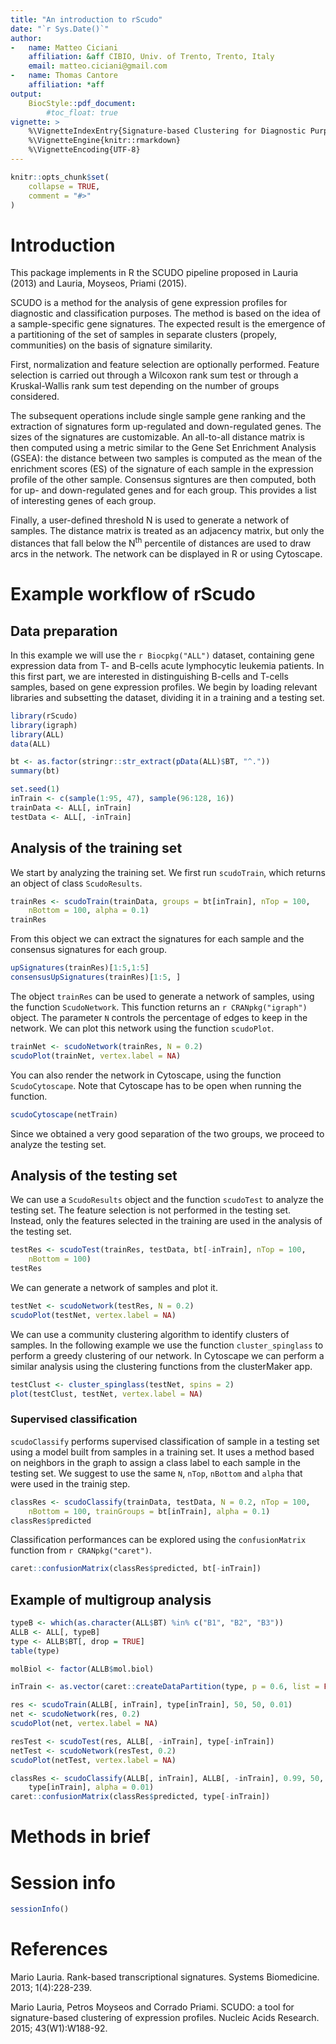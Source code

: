 ```yaml
---
title: "An introduction to rScudo"
date: "`r Sys.Date()`"
author:
-   name: Matteo Ciciani
    affiliation: &aff CIBIO, Univ. of Trento, Trento, Italy
    email: matteo.ciciani@gmail.com
-   name: Thomas Cantore
    affiliation: *aff
output:
    BiocStyle::pdf_document:
        #toc_float: true
vignette: >
    %\VignetteIndexEntry{Signature-based Clustering for Diagnostic Purposes}
    %\VignetteEngine{knitr::rmarkdown}
    %\VignetteEncoding{UTF-8}
---
```


```r
knitr::opts_chunk$set(
    collapse = TRUE,
    comment = "#>"
)
```

# Introduction

This package implements in R the SCUDO pipeline proposed in Lauria (2013) and
Lauria, Moyseos, Priami (2015).

SCUDO is a method for the analysis of gene expression profiles for diagnostic
and classification purposes. The method is based on the idea of a
sample-specific gene signatures. The expected result is the emergence of a
partitioning of the set of samples in separate clusters (propely, communities)
on the basis of signature similarity.

First, normalization and feature selection are optionally performed. Feature
selection is carried out through a Wilcoxon rank sum test or through a
Kruskal-Wallis rank sum test depending on the number of groups considered.

The subsequent operations include single sample gene ranking and the extraction
of signatures form up-regulated and down-regulated genes. The sizes of the
signatures are customizable. An all-to-all distance matrix is then computed
using a metric similar to the Gene Set Enrichment Analysis (GSEA): the distance
between two samples is computed as the mean of the enrichment scores (ES) of the
signature of each sample in the expression profile of the other sample.
Consensus signtures are then computed, both for up- and down-regulated genes and
for each group. This provides a list of interesting genes of each group.

Finally, a user-defined threshold N is used to generate a network of samples.
The distance matrix is treated as an adjacency matrix, but only the distances
that fall below the N^th^ percentile of distances are used to draw arcs in the
network. The network can be displayed in R or using Cytoscape.

# Example workflow of rScudo

## Data preparation

In this example we will use the `r Biocpkg("ALL")` dataset, containing gene
expression data from T- and B-cells acute lymphocytic leukemia patients. In this
first part, we are interested in distinguishing B-cells and T-cells samples,
based on gene expression profiles. We begin by loading relevant libraries and
subsetting the dataset, dividing it in a training and a testing set.

```r
library(rScudo)
library(igraph)
library(ALL)
data(ALL)

bt <- as.factor(stringr::str_extract(pData(ALL)$BT, "^."))
summary(bt)

set.seed(1)
inTrain <- c(sample(1:95, 47), sample(96:128, 16))
trainData <- ALL[, inTrain]
testData <- ALL[, -inTrain]
```

## Analysis of the training set

We start by analyzing the training set. We first run `scudoTrain`, which returns
an object of class `ScudoResults`.

```r
trainRes <- scudoTrain(trainData, groups = bt[inTrain], nTop = 100,
    nBottom = 100, alpha = 0.1)
trainRes
```

From this object we can extract the signatures for each sample and the consensus
signatures for each group.

```r
upSignatures(trainRes)[1:5,1:5]
consensusUpSignatures(trainRes)[1:5, ]
```

The object `trainRes` can be used to generate a network of samples, using the
function `ScudoNetwork`. This function returns an `r CRANpkg("igraph")` object.
The parameter `N` controls the percentage of edges to keep in the network. We
can plot this network using the function `scudoPlot`.

```r
trainNet <- scudoNetwork(trainRes, N = 0.2)
scudoPlot(trainNet, vertex.label = NA)
```

You can also render the network in Cytoscape, using the function
`ScudoCytoscape`. Note that Cytoscape has to be open when running the function.

```r
scudoCytoscape(netTrain)
```

Since we obtained a very good separation of the two groups, we proceed to
analyze the testing set.

## Analysis of the testing set

We can use a `ScudoResults` object and the function `scudoTest` to analyze the
testing set. The feature selection is not performed in the testing set. Instead,
only the features selected in the training are used in the analysis of the
testing set.

```r
testRes <- scudoTest(trainRes, testData, bt[-inTrain], nTop = 100,
    nBottom = 100)
testRes
```

We can generate a network of samples and plot it.

```r
testNet <- scudoNetwork(testRes, N = 0.2)
scudoPlot(testNet, vertex.label = NA)
```

We can use a community clustering algorithm to identify clusters of samples. In
the following example we use the function `cluster_spinglass` to perform a
greedy clustering of our network. In Cytoscape we can perform a similar analysis
using the clustering functions from the clusterMaker app.

```r
testClust <- cluster_spinglass(testNet, spins = 2)
plot(testClust, testNet, vertex.label = NA)
```

### Supervised classification

`scudoClassify` performs supervised classification of sample in a testing set
using a model built from samples in a training set. It uses a method based on
neighbors in the graph to assign a class label to each sample in the testing
set. We suggest to use the same `N`, `nTop`, `nBottom` and `alpha` that were
used in the trainig step.

```r
classRes <- scudoClassify(trainData, testData, N = 0.2, nTop = 100,
    nBottom = 100, trainGroups = bt[inTrain], alpha = 0.1)
classRes$predicted
```

Classification performances can be explored using the `confusionMatrix` function
from `r CRANpkg("caret")`.

```r
caret::confusionMatrix(classRes$predicted, bt[-inTrain])
```

## Example of multigroup analysis

```r
typeB <- which(as.character(ALL$BT) %in% c("B1", "B2", "B3"))
ALLB <- ALL[, typeB]
type <- ALLB$BT[, drop = TRUE]
table(type)

molBiol <- factor(ALLB$mol.biol)

inTrain <- as.vector(caret::createDataPartition(type, p = 0.6, list = FALSE))
```

```r
res <- scudoTrain(ALLB[, inTrain], type[inTrain], 50, 50, 0.01)
net <- scudoNetwork(res, 0.2)
scudoPlot(net, vertex.label = NA)
```

```r
resTest <- scudoTest(res, ALLB[, -inTrain], type[-inTrain])
netTest <- scudoNetwork(resTest, 0.2)
scudoPlot(netTest, vertex.label = NA)
```

```r
classRes <- scudoClassify(ALLB[, inTrain], ALLB[, -inTrain], 0.99, 50, 50,
    type[inTrain], alpha = 0.01)
caret::confusionMatrix(classRes$predicted, type[-inTrain])
```


# Methods in brief

# Session info

```r
sessionInfo()
```

# References

Mario Lauria. Rank-based transcriptional signatures. Systems Biomedicine. 2013;
1(4):228-239.

Mario Lauria, Petros Moyseos and Corrado Priami. SCUDO: a tool for
signature-based clustering of expression profiles. Nucleic Acids Research. 2015;
43(W1):W188-92.
